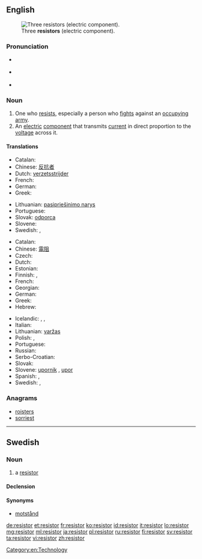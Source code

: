 ==English==
[[File:3_Resistors.jpg|thumb|Three '''resistors''' (electric component).]]

===Pronunciation===
* {{a|UK}} {{IPA|/rɪˈzɪstə/}}
* {{a|US}} {{IPA|/rɪˈzɪstɚ/}}
* {{rhymes|ɪstə(r)}}

===Noun===
{{en-noun}}

# One who [[resist]]s, especially a person who [[fight]]s against an [[occupy]]ing [[army]].
# An [[electric]] [[component]] that transmits [[current]] in direct proportion to the [[voltage]] across it.

====Translations====
{{trans-top|One who resists, especially a person who fights against an occupying army}}
* Catalan: {{t-|ca|resistent|m}}
* Chinese: [[反抗]][[者]]
* Dutch: [[verzetsstrijder]] {{m}}
* French: {{t+|fr|résistant|m}}
* German: {{t+|de|Widerstandskämpfer|m}}
* Greek: {{t+|el|αντιστασιακός|m}}
{{trans-mid}}
* Lithuanian: [[pasipriešinimo narys]] {{m}}
* Portuguese: {{t|pt|resistente|m|f}}
* Slovak: [[odporca]] {{m}}
* Slovene: {{t+|sl|upornik|m}}
* Swedish: {{t-|sv|motståndsman|c}}, {{t-|sv|motståndskämpe|c}}
{{trans-bottom}}

{{trans-top|An electric component that transmits current in direct proportion to the voltage across it}}
* Catalan: {{t-|ca|resistència|f}}
* Chinese: [[電阻]]
* Czech: {{t-|cs|odpor|m}}
* Dutch: {{t+|nl|weerstand|m}}
* Estonian: {{t+|et|takisti}}
* Finnish: {{t+|fi|vastus}}, {{t+|fi|resistori}}
* French: {{t+|fr|résistance|f}}
* Georgian: {{t-|ka|რეზისტორი|sc=Geor}}
* German: {{t+|de|Widerstand|m}}
* Greek: {{t+|el|αντίσταση|f}}
* Hebrew: {{t+|he|נגד|m|tr=nagad|sc=Hebr}}
{{trans-mid}}
* Icelandic: {{t-|is|viðnám|n}}, {{t-|is|viðnámstæki|n}}, {{t-|is|mótstaða|f}}
* Italian: {{t-|it|resistore|m}}
* Lithuanian: [[varžas]] {{f}}
* Polish: {{t|pl|opornik|m}}, {{t|pl|rezystor|m}}
* Portuguese: {{t|pt|resistor|m}}
* Russian: {{t+|ru|резистор|m|sc=Cyrl|tr=rezístor|alt=рези́стор}}
* Serbo-Croatian: {{t-|sh|отпорник|m|tr=otpornik|sc=Cyrl}}
* Slovak: {{t-|sk|odpor|m}}
* Slovene: [[upornik]] {{m}}, [[upor]] {{m}}
* Spanish: {{t|es|resistencia|f}}, {{t|es|resistor|m}}
* Swedish: {{t+|sv|resistor|c}}, {{t+|sv|motstånd|n}}
{{trans-bottom}}

===Anagrams===
* [[roisters#English|roisters]]
* [[sorriest#English|sorriest]]

[[Category:en:Technology]]

----

==Swedish==
{{wikipedia|lang=sv}}

===Noun===
{{sv-noun|g=c}}

# {{electronics|lang=sv}} a [[#English|resistor]]

====Declension====
{{sv-noun-reg-r-c|3=resistore}}

====Synonyms====
* [[motstånd]]

[[de:resistor]]
[[et:resistor]]
[[fr:resistor]]
[[ko:resistor]]
[[id:resistor]]
[[it:resistor]]
[[lo:resistor]]
[[mg:resistor]]
[[ml:resistor]]
[[ja:resistor]]
[[pl:resistor]]
[[ru:resistor]]
[[fi:resistor]]
[[sv:resistor]]
[[ta:resistor]]
[[vi:resistor]]
[[zh:resistor]]